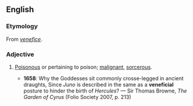 ==English==
===Etymology===
From ''[[venefice]]''.

===Adjective===
{{en-adj}}

# {{obsolete}} [[poisonous|Poisonous]] or pertaining to poison; [[malignant]], [[sorcerous]].
#*'''1658''': Why the Goddesses sit commonly crosse-legged in ancient draughts, Since ''Juno'' is described in the same as a '''veneficial''' posture to hinder the birth of ''Hercules''? — Sir Thomas Browne, ''The Garden of Cyrus'' (Folio Society 2007, p. 213)
